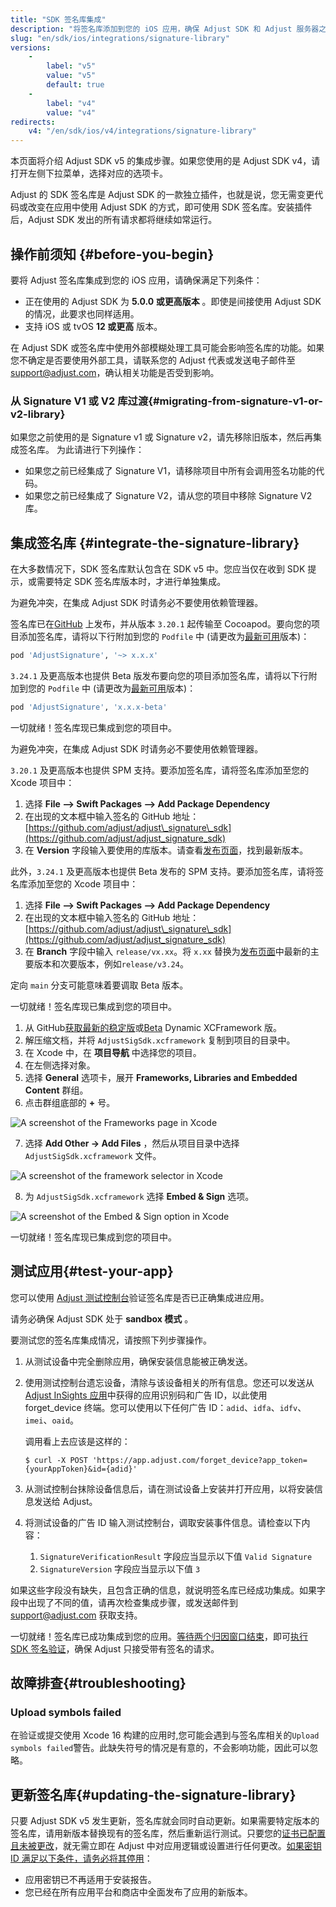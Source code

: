 ```yaml
---
title: "SDK 签名库集成"
description: "将签名库添加到您的 iOS 应用，确保 Adjust SDK 和 Adjust 服务器之间通讯的安全。"
slug: "en/sdk/ios/integrations/signature-library"
versions: 
    - 
        label: "v5"
        value: "v5"
        default: true
    - 
        label: "v4"
        value: "v4"
redirects: 
    v4: "/en/sdk/ios/v4/integrations/signature-library"
---
```

<callout type="note"> 

本页面将介绍 Adjust SDK v5 的集成步骤。如果您使用的是 Adjust SDK v4，请打开左侧下拉菜单，选择对应的选项卡。
</Callout> 

Adjust 的 SDK 签名库是 Adjust SDK 的一款独立插件，也就是说，您无需变更代码或改变在应用中使用 Adjust SDK 的方式，即可使用 SDK 签名库。安装插件后，Adjust SDK 发出的所有请求都将继续如常运行。

操作前须知 \{\#before\-you\-begin\}
-----------------------------------

要将 Adjust 签名库集成到您的 iOS 应用，请确保满足下列条件：

* 正在使用的 Adjust SDK 为 **5\.0\.0 或更高版本** 。即使是间接使用 Adjust SDK 的情况，此要求也同样适用。
* 支持 iOS 或 tvOS **12 或更高** 版本。

<callout type="important"> 

在 Adjust SDK 或签名库中使用外部模糊处理工具可能会影响签名库的功能。如果您不确定是否要使用外部工具，请联系您的 Adjust 代表或发送电子邮件至[support@adjust.com](mailto:support@adjust.com)，确认相关功能是否受到影响。
</Callout> 

### 从 Signature V1 或 V2 库过渡\{\#migrating\-from\-signature\-v1\-or\-v2\-library\}

如果您之前使用的是 Signature v1 或 Signature v2，请先移除旧版本，然后再集成签名库。 为此请进行下列操作：

* 如果您之前已经集成了 Signature V1，请移除项目中所有会调用签名功能的代码。
* 如果您之前已经集成了 Signature V2，请从您的项目中移除 Signature V2 库。

集成签名库 \{\#integrate\-the\-signature\-library\}
----------------------------------------------------

<callout type="note"> 

在大多数情况下，SDK 签名库默认包含在 SDK v5 中。您应当仅在收到 SDK 提示，或需要特定 SDK 签名库版本时，才进行单独集成。
</Callout> <tabs> <tab title="Cocoapods" sync="cocoapods"> <callout type="important"> 

为避免冲突，在集成 Adjust SDK 时请务必不要使用依赖管理器。
</Callout> 

签名库已在[GitHub](https://github.com/adjust/adjust_signature_sdk/releases/) 上发布，并从版本 `3.20.1` 起传输至 Cocoapod。要向您的项目添加签名库，请将以下行附加到您的 `Podfile` 中 \(请更改为[最新可用](https://github.com/adjust/adjust_signature_sdk/releases/latest)版本\)：

```ruby
pod 'AdjustSignature', '~> x.x.x'
```

`3.24.1` 及更高版本也提供 Beta 版发布要向您的项目添加签名库，请将以下行附加到您的 `Podfile` 中 \(请更改为[最新可用](https://github.com/adjust/adjust_signature_sdk/releases)版本\)：

```ruby
pod 'AdjustSignature', 'x.x.x-beta'
```

一切就绪！签名库现已集成到您的项目中。
</Tab> <tab title="Swift package manager" sync="swift-package-manager"> <callout type="important"> 

为避免冲突，在集成 Adjust SDK 时请务必不要使用依赖管理器。
</Callout> 

`3.20.1` 及更高版本也提供 SPM 支持。要添加签名库，请将签名库添加至您的 Xcode 项目中：

1. 选择 **File —> Swift Packages —> Add Package Dependency** 
2. 在出现的文本框中输入签名的 GitHub 地址：[https://github.com/adjust/adjust\_signature\_sdk](https://github.com/adjust/adjust_signature_sdk)
3. 在 **Version** 字段输入要使用的库版本。请查看[发布页面](https://github.com/adjust/adjust_signature_sdk/releases/latest)，找到最新版本。

此外，`3.24.1` 及更高版本也提供 Beta 发布的 SPM 支持。要添加签名库，请将签名库添加至您的 Xcode 项目中：

1. 选择 **File —> Swift Packages —> Add Package Dependency** 
2. 在出现的文本框中输入签名的 GitHub 地址：[https://github.com/adjust/adjust\_signature\_sdk](https://github.com/adjust/adjust_signature_sdk)
3. 在 **Branch** 字段中输入 `release/vx.xx`。将 `x.xx` 替换为[发布页面](https://github.com/adjust/adjust_signature_sdk/releases)中最新的主要版本和次要版本，例如`release/v3.24`。

<callout type="note"> 

定向 `main` 分支可能意味着要调取 Beta 版本。
</Callout> 

一切就绪！签名库现已集成到您的项目中。
</Tab> <tab title="手动集成" sync="manual-integration"> 

1. 从 GitHub[获取最新的稳定版](https://github.com/adjust/adjust_signature_sdk/releases/latest)或[Beta](https://github.com/adjust/adjust_signature_sdk/releases) Dynamic XCFramework 版。
2. 解压缩文档，并将 `AdjustSigSdk.xcframework` 复制到项目的目录中。
3. 在 Xcode 中，在 **项目导航** 中选择您的项目。
4. 在左侧选择对象。
5. 选择 **General** 选项卡，展开 **Frameworks, Libraries and Embedded Content** 群组。
6. 点击群组底部的 **\+** 号。

![A screenshot of the Frameworks page in Xcode](@images/sig-v3/xcode-frameworks.png)

7. 选择 **Add Other \-> Add Files** ，然后从项目目录中选择 `AdjustSigSdk.xcframework` 文件。

![A screenshot of the framework selector in Xcode](@images/sig-v3/xcode-select-framework.png)

8. 为 `AdjustSigSdk.xcframework` 选择 **Embed & Sign** 选项。

![A screenshot of the Embed & Sign option in Xcode](@images/sig-v3/xcode-embed-sign.png)

一切就绪！签名库现已集成到您的项目中。
</Tab> </Tabs> 

测试应用\{\#test\-your\-app\}
------------------------------

您可以使用 [Adjust 测试控制台](https://help.adjust.com/en/article/testing-console)验证签名库是否已正确集成进应用。
<callout type="important"> 

请务必确保 Adjust SDK 处于 **sandbox 模式** 。
</Callout> 

要测试您的签名库集成情况，请按照下列步骤操作。

1. 从测试设备中完全删除应用，确保安装信息能被正确发送。

2. 使用测试控制台遗忘设备，清除与该设备相关的所有信息。您还可以发送从[Adjust InSights 应用](https://apps.apple.com/us/app/adjust-insights/id1125517808)中获得的应用识别码和广告 ID，以此使用 forget\_device 终端。您可以使用以下任何广告 ID：`adid`、`idfa`、`idfv`、`imei`、`oaid`。

   调用看上去应该是这样的：

   ```console
   $ curl -X POST 'https://app.adjust.com/forget_device?app_token={yourAppToken}&id={adid}'
   ```

3. 从测试控制台抹除设备信息后，请在测试设备上安装并打开应用，以将安装信息发送给 Adjust。

4. 将测试设备的广告 ID 输入测试控制台，调取安装事件信息。请检查以下内容：

   1. `SignatureVerificationResult` 字段应当显示以下值 `Valid Signature`
   2. `SignatureVersion` 字段应当显示以下值 `3`

如果这些字段没有缺失，且包含正确的信息，就说明签名库已经成功集成。如果字段中出现了不同的值，请再次检查集成步骤，或发送邮件到 [support@adjust.com](mailto:support@adjust.com) 获取支持。

一切就绪！签名库已成功集成到您的应用。[等待两个归因窗口结束](https://help.adjust.com/en/article/attribution-windows)，即可[执行 SDK 签名验证](https://help.adjust.com/en/article/sdk-signature#enforce-signature-validation)，确保 Adjust 只接受带有签名的请求。

故障排查\{\#troubleshooting\}
----------------------------

### Upload symbols failed

在验证或提交使用 Xcode 16 构建的应用时,您可能会遇到与签名库相关的`Upload symbols failed`警告。此缺失符号的情况是有意的，不会影响功能，因此可以忽略。

更新签名库\{\#updating\-the\-signature\-library\}
--------------------------------------------------

只要 Adjust SDK v5 发生更新，签名库就会同时自动更新。如果需要特定版本的签名库，请用新版本替换现有的签名库，然后重新运行测试。只要您的[证书已配置且未被更改](https://help.adjust.com/en/article/sdk-signature#manage-your-certificate-fingerprints)，就无需立即在 Adjust 中对应用逻辑或设置进行任何更改。[如果密钥 ID 满足以下条件，请务必将其停用](https://help.adjust.com/en/article/sdk-signature#manage-your-secret-ids)：

* 应用密钥已不再适用于安装报告。
* 您已经在所有应用平台和商店中全面发布了应用的新版本。


